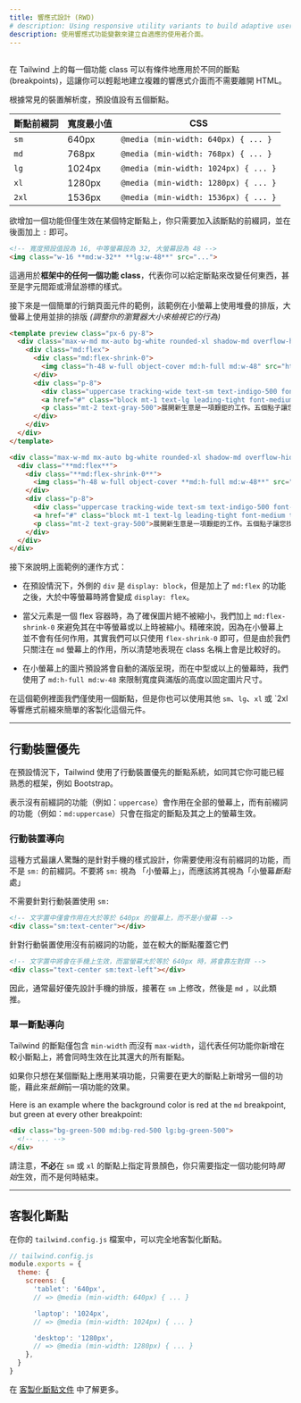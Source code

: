 ```yaml
---
title: 響應式設計 (RWD)
# description: Using responsive utility variants to build adaptive user interfaces.
description: 使用響應式功能變數來建立自適應的使用者介面。
---
```



## <Heading hidden>Overview</Heading>

<!-- Every utility class in Tailwind can be applied conditionally at different breakpoints, which makes it a piece of cake to build complex responsive interfaces without ever leaving your HTML. -->
在 Tailwind 上的每一個功能 class 可以有條件地應用於不同的斷點(breakpoints)，這讓你可以輕鬆地建立複雜的響應式介面而不需要離開 HTML。

<!-- There are five breakpoints by default, inspired by common device resolutions: -->
根據常見的裝置解析度，預設值設有五個斷點。

<!-- | Breakpoint prefix | Minimum width | CSS | -->
| 斷點前綴詞 | 寬度最小值 | CSS |
| --- | --- | --- |
| `sm` | 640px | `@media (min-width: 640px) { ... }` |
| `md` | 768px | `@media (min-width: 768px) { ... }` |
| `lg` | 1024px | `@media (min-width: 1024px) { ... }` |
| `xl` | 1280px | `@media (min-width: 1280px) { ... }` |
| `2xl` | 1536px | `@media (min-width: 1536px) { ... }` |

<!-- To add a utility but only have it take effect at a certain breakpoint, all you need to do is prefix the utility with the breakpoint name, followed by the `:` character: -->
欲增加一個功能但僅生效在某個特定斷點上，你只需要加入該斷點的前綴詞，並在後面加上 `:` 即可。

```html
<!-- 寬度預設值設為 16, 中等螢幕設為 32, 大螢幕設為 48 -->
<img class="w-16 **md:w-32** **lg:w-48**" src="...">
```

<!-- This works for **every utility class in the framework**, which means you can change literally anything at a given breakpoint — even things like letter spacing or cursor styles. -->
這適用於**框架中的任何一個功能 class**，代表你可以給定斷點來改變任何東西，甚至是字元間距或滑鼠游標的樣式。

<!-- Here's a simple example of a marketing page component that uses a stacked layout on small screens, and a side-by-side layout on larger screens *(resize your browser to see it in action)*: -->
接下來是一個簡單的行銷頁面元件的範例，該範例在小螢幕上使用堆疊的排版，大螢幕上使用並排的排版 *(調整你的瀏覽器大小來檢視它的行為)*

```html indigo
<template preview class="px-6 py-8">
  <div class="max-w-md mx-auto bg-white rounded-xl shadow-md overflow-hidden md:max-w-2xl">
    <div class="md:flex">
      <div class="md:flex-shrink-0">
        <img class="h-48 w-full object-cover md:h-full md:w-48" src="https://images.unsplash.com/photo-1515711660811-48832a4c6f69?ixlib=rb-1.2.1&ixid=eyJhcHBfaWQiOjEyMDd9&auto=format&fit=crop&w=448&q=80" width="448" height="299" alt="Man looking at item at a store">
      </div>
      <div class="p-8">
        <div class="uppercase tracking-wide text-sm text-indigo-500 font-semibold">案例分析</div>
        <a href="#" class="block mt-1 text-lg leading-tight font-medium text-black hover:underline">為您新的生意找到消費者</a>
        <p class="mt-2 text-gray-500">展開新生意是一項艱鉅的工作。五個點子讓您找到第一位消費者。</p>
      </div>
    </div>
  </div>
</template>

<div class="max-w-md mx-auto bg-white rounded-xl shadow-md overflow-hidden **md:max-w-2xl**">
  <div class="**md:flex**">
    <div class="**md:flex-shrink-0**">
      <img class="h-48 w-full object-cover **md:h-full md:w-48**" src="/img/store.jpg" alt="Man looking at item at a store">
    </div>
    <div class="p-8">
      <div class="uppercase tracking-wide text-sm text-indigo-500 font-semibold">案例分析</div>
      <a href="#" class="block mt-1 text-lg leading-tight font-medium text-black hover:underline">為您新的生意找到消費者</a>
      <p class="mt-2 text-gray-500">展開新生意是一項艱鉅的工作。五個點子讓您找到第一位消費者。</p>
    </div>
  </div>
</div>
```

<!-- Here's how the example above works: -->
接下來說明上面範例的運作方式：

<!-- - By default, the outer `div` is `display: block`, but by adding the `md:flex` utility, it becomes `display: flex` on medium screens and larger. -->
- 在預設情況下，外側的 `div` 是 `display: block`，但是加上了 `md:flex` 的功能之後，大於中等螢幕時將會變成 `display: flex`。
<!-- - When the parent is a flex container, we want to make sure the image never shrinks, so we've added `md:flex-shrink-0` to prevent shrinking on medium screens and larger. Technically we could have just used `flex-shrink-0` since it would do nothing on smaller screens, but since it only matters on `md` screens, it's a good idea to make that clear in the class name. -->
- 當父元素是一個 flex 容器時，為了確保圖片絕不被縮小，我們加上 `md:flex-shrink-0` 來避免其在中等螢幕或以上時被縮小。精確來說，因為在小螢幕上並不會有任何作用，其實我們可以只使用 `flex-shrink-0` 即可，但是由於我們只關注在 `md` 螢幕上的作用，所以清楚地表現在 class 名稱上會是比較好的。
<!-- - On small screens the image is automatically full width by default. On medium screens and up, we've constrained the width to a fixed size and ensured the image is full height using `md:h-full md:w-48`. -->
- 在小螢幕上的圖片預設將會自動的滿版呈現，而在中型或以上的螢幕時，我們使用了 `md:h-full md:w-48` 來限制寬度與滿版的高度以固定圖片尺寸。

<!-- We've only used one breakpoint in this example, but you could easily customize this component at other sizes using the `sm`, `lg`, `xl`, or `2xl` responsive prefixes as well. -->
在這個範例裡面我們僅使用一個斷點，但是你也可以使用其他 `sm`、`lg`、`xl` 或 `2xl 等響應式前綴來簡單的客製化這個元件。

---

<!-- ## Mobile First -->
## 行動裝置優先

<!-- By default, Tailwind uses a mobile first breakpoint system, similar to what you might be used to in other frameworks like Bootstrap. -->
在預設情況下，Tailwind 使用了行動裝置優先的斷點系統，如同其它你可能已經熟悉的框架，例如 Bootstrap。

<!-- What this means is that unprefixed utilities (like `uppercase`) take effect on all screen sizes, while prefixed utilities (like `md:uppercase`) only take effect at the specified breakpoint *and above*. -->
表示沒有前綴詞的功能（例如：`uppercase`）會作用在全部的螢幕上，而有前綴詞的功能（例如：`md:uppercase`）只會在指定的斷點及其之上的螢幕生效。

<!-- ### Targeting mobile screens -->
### 行動裝置導向

<!-- Where this approach surprises people most often is that to style something for mobile, you need to use the unprefixed version of a utility, not the `sm:` prefixed version. Don't think of `sm:` as meaning "on small screens", think of it as "at the small *breakpoint*". -->
這種方式最讓人驚豔的是針對手機的樣式設計，你需要使用沒有前綴詞的功能，而不是 `sm:` 的前綴詞。不要將 `sm:` 視為 「小螢幕上」，而應該將其視為「小螢幕*斷點*處」

<!-- <TipBad>Don't use <code className="text-sm font-bold text-gray-800">sm:</code> to target mobile devices</TipBad> -->
<TipBad>不需要針對行動裝置使用 <code className="text-sm font-bold text-gray-800">sm:</code> </TipBad>

```html
<!-- 文字置中僅會作用在大於等於 640px 的螢幕上，而不是小螢幕 -->
<div class="sm:text-center"></div>
```

<!-- <TipGood>Use unprefixed utilities to target mobile, and override them at larger breakpoints</TipGood> -->
<TipGood>針對行動裝置使用沒有前綴詞的功能，並在較大的斷點覆蓋它們</TipGood>

```html
<!-- 文字置中將會在手機上生效，而當螢幕大於等於 640px 時，將會靠左對齊 -->
<div class="text-center sm:text-left"></div>
```

<!-- For this reason, it's often a good idea to implement the mobile layout for a design first, then layer on any changes that make sense for `sm` screens, followed by `md` screens, etc. -->
因此，通常最好優先設計手機的排版，接著在 `sm` 上修改，然後是 `md` ，以此類推。

<!-- ### Targeting a single breakpoint -->
### 單一斷點導向

<!-- Tailwind's breakpoints only include a `min-width` and don't include a `max-width`, which means any utilities you add at a smaller breakpoint will also be applied at larger breakpoints. -->
Tailwind 的斷點僅包含 `min-width` 而沒有 `max-width`，這代表任何功能你新增在較小斷點上，將會同時生效在比其還大的所有斷點。

<!-- If you'd like to apply a utility at one breakpoint only, the solution is to *undo* that utility at larger sizes by adding another utility that counteracts it. -->
如果你只想在某個斷點上應用某項功能，只需要在更大的斷點上新增另一個的功能，藉此來*抵銷*前一項功能的效果。

<!-- Here is an example where the background color is red at the `md` breakpoint, but teal at every other breakpoint: -->
<!-- 在下方的範例裡，背景顏色在 `md` 的斷點上會是紅色，然而其他的斷點皆會是藍綠色。 -->
Here is an example where the background color is red at the `md` breakpoint, but green at every other breakpoint:

```html
<div class="bg-green-500 md:bg-red-500 lg:bg-green-500">
  <!-- ... -->
</div>
```

<!-- Notice that **we did not** have to specify a background color for the `sm` breakpoint or the `xl` breakpoint — you only need to specify when a utility should *start* taking effect, not when it should stop. -->
請注意，**不必**在 `sm` 或 `xl` 的斷點上指定背景顏色，你只需要指定一個功能何時*開始*生效，而不是何時結束。

---

<!-- ## Customizing breakpoints -->
## 客製化斷點

<!-- You can completely customize your breakpoints in your `tailwind.config.js` file: -->
在你的 `tailwind.config.js` 檔案中，可以完全地客製化斷點。

```js
// tailwind.config.js
module.exports = {
  theme: {
    screens: {
      'tablet': '640px',
      // => @media (min-width: 640px) { ... }

      'laptop': '1024px',
      // => @media (min-width: 1024px) { ... }

      'desktop': '1280px',
      // => @media (min-width: 1280px) { ... }
    },
  }
}
```

<!-- Learn more in the [customizing breakpoints documentation](/docs/breakpoints). -->
在 [客製化斷點文件](/docs/breakpoints) 中了解更多。
